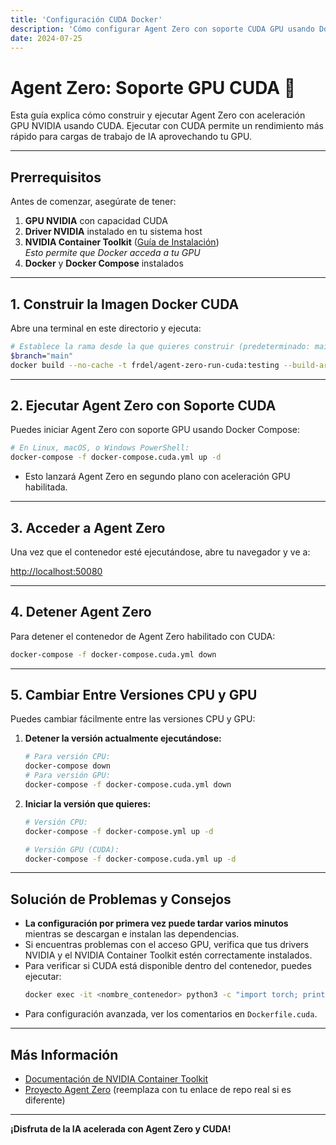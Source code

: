 ```yaml
---
title: 'Configuración CUDA Docker'
description: 'Cómo configurar Agent Zero con soporte CUDA GPU usando Docker.'
date: 2024-07-25
---
```


# Agent Zero: Soporte GPU CUDA 🚀

Esta guía explica cómo construir y ejecutar Agent Zero con aceleración GPU NVIDIA usando CUDA. Ejecutar con CUDA permite un rendimiento más rápido para cargas de trabajo de IA aprovechando tu GPU.

---

## Prerrequisitos

Antes de comenzar, asegúrate de tener:

1. **GPU NVIDIA** con capacidad CUDA
2. **Driver NVIDIA** instalado en tu sistema host
3. **NVIDIA Container Toolkit** ([Guía de Instalación](https://docs.nvidia.com/datacenter/cloud-native/container-toolkit/install-guide.html))  
   _Esto permite que Docker acceda a tu GPU_
4. **Docker** y **Docker Compose** instalados

---

## 1. Construir la Imagen Docker CUDA

Abre una terminal en este directorio y ejecuta:

```bash
# Establece la rama desde la que quieres construir (predeterminado: main)
$branch="main"
docker build --no-cache -t frdel/agent-zero-run-cuda:testing --build-arg BRANCH=$branch -f Dockerfile.cuda .
```

---

## 2. Ejecutar Agent Zero con Soporte CUDA

Puedes iniciar Agent Zero con soporte GPU usando Docker Compose:

```bash
# En Linux, macOS, o Windows PowerShell:
docker-compose -f docker-compose.cuda.yml up -d
```

- Esto lanzará Agent Zero en segundo plano con aceleración GPU habilitada.

---

## 3. Acceder a Agent Zero

Una vez que el contenedor esté ejecutándose, abre tu navegador y ve a:

[http://localhost:50080](http://localhost:50080)

---

## 4. Detener Agent Zero

Para detener el contenedor de Agent Zero habilitado con CUDA:

```bash
docker-compose -f docker-compose.cuda.yml down
```

---

## 5. Cambiar Entre Versiones CPU y GPU

Puedes cambiar fácilmente entre las versiones CPU y GPU:

1. **Detener la versión actualmente ejecutándose:**

   ```bash
   # Para versión CPU:
   docker-compose down
   # Para versión GPU:
   docker-compose -f docker-compose.cuda.yml down
   ```

2. **Iniciar la versión que quieres:**

   ```bash
   # Versión CPU:
   docker-compose -f docker-compose.yml up -d

   # Versión GPU (CUDA):
   docker-compose -f docker-compose.cuda.yml up -d
   ```

---

## Solución de Problemas y Consejos

- **La configuración por primera vez puede tardar varios minutos** mientras se descargan e instalan las dependencias.
- Si encuentras problemas con el acceso GPU, verifica que tus drivers NVIDIA y el NVIDIA Container Toolkit estén correctamente instalados.
- Para verificar si CUDA está disponible dentro del contenedor, puedes ejecutar:
  ```bash
  docker exec -it <nombre_contenedor> python3 -c "import torch; print(torch.cuda.is_available())"
  ```
- Para configuración avanzada, ver los comentarios en `Dockerfile.cuda`.

---

## Más Información

- [Documentación de NVIDIA Container Toolkit](https://docs.nvidia.com/datacenter/cloud-native/container-toolkit/install-guide.html)
- [Proyecto Agent Zero](https://github.com/frdel/agent-zero) (reemplaza con tu enlace de repo real si es diferente)

---

**¡Disfruta de la IA acelerada con Agent Zero y CUDA!**

